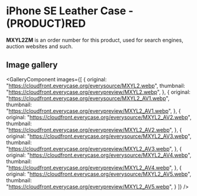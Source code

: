 
# iPhone SE Leather Case - (PRODUCT)RED

<Callout type='info' emoji='👉🏻'>**MXYL2ZM** is an order number for this product, used for search engines, auction websites and such.</Callout>

## Image gallery

<GalleryComponent
    images={[
      {
        original: "https://cloudfront.everycase.org/everysource/MXYL2.webp",
        thumbnail: "https://cloudfront.everycase.org/everypreview/MXYL2.webp",
      },
      {
        original: "https://cloudfront.everycase.org/everysource/MXYL2_AV1.webp",
        thumbnail: "https://cloudfront.everycase.org/everypreview/MXYL2_AV1.webp",
      },
      {
        original: "https://cloudfront.everycase.org/everysource/MXYL2_AV2.webp",
        thumbnail: "https://cloudfront.everycase.org/everypreview/MXYL2_AV2.webp",
      },
      {
        original: "https://cloudfront.everycase.org/everysource/MXYL2_AV3.webp",
        thumbnail: "https://cloudfront.everycase.org/everypreview/MXYL2_AV3.webp",
      },
      {
        original: "https://cloudfront.everycase.org/everysource/MXYL2_AV4.webp",
        thumbnail: "https://cloudfront.everycase.org/everypreview/MXYL2_AV4.webp",
      },
      {
        original: "https://cloudfront.everycase.org/everysource/MXYL2_AV5.webp",
        thumbnail: "https://cloudfront.everycase.org/everypreview/MXYL2_AV5.webp",
      }
    ]}
  />
